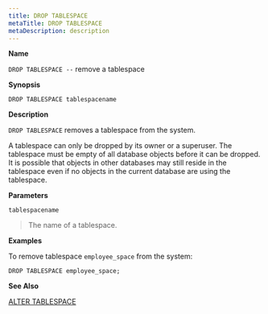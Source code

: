 ```yaml
---
title: DROP TABLESPACE
metaTitle: DROP TABLESPACE
metaDescription: description
---
```


**Name**

`DROP TABLESPACE --` remove a tablespace

**Synopsis**

``` text
DROP TABLESPACE tablespacename
```

**Description**

`DROP TABLESPACE` removes a tablespace from the system.

A tablespace can only be dropped by its owner or a superuser. The
tablespace must be empty of all database objects before it can be
dropped. It is possible that objects in other databases may still reside
in the tablespace even if no objects in the current database are using
the tablespace.

**Parameters**

`tablespacename`

> The name of a tablespace.

**Examples**

To remove tablespace `employee_space` from the system:

``` text
DROP TABLESPACE employee_space;
```

**See Also**

[ALTER TABLESPACE](alter_tablespace)

